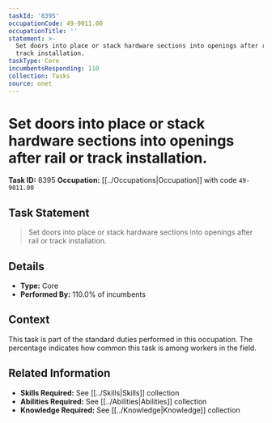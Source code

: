 ```yaml
---
taskId: '8395'
occupationCode: 49-9011.00
occupationTitle: ''
statement: >-
  Set doors into place or stack hardware sections into openings after rail or
  track installation.
taskType: Core
incumbentsResponding: 110
collection: Tasks
source: onet
---
```

# Set doors into place or stack hardware sections into openings after rail or track installation.

**Task ID:** 8395
**Occupation:** [[../Occupations|Occupation]] with code `49-9011.00`

## Task Statement

> Set doors into place or stack hardware sections into openings after rail or track installation.

## Details

- **Type:** Core
- **Performed By:** 110.0% of incumbents

## Context

This task is part of the standard duties performed in this occupation. The percentage indicates how common this task is among workers in the field.

## Related Information

- **Skills Required:** See [[../Skills|Skills]] collection
- **Abilities Required:** See [[../Abilities|Abilities]] collection
- **Knowledge Required:** See [[../Knowledge|Knowledge]] collection

